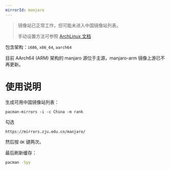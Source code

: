 ```yaml
---
mirrorId: manjaro
---
```


> 镜像站已正常工作，但可能未进入中国镜像站列表。
> 
> 手动设置方法可参照 [ArchLinux 文档](/docs/archlinux)

包含架构：`i686`, `x86_64`, `aarch64`

目前 AArch64 (ARM) 架构的 manjaro 源位于主源，manjaro-arm 镜像上游已不再更新。

使用说明
========

生成可用中国镜像站列表：

```
pacman-mirrors -i -c China -m rank
```
        
勾选

```
https://mirrors.zju.edu.cn/manjaro/
```

然后按 ``OK`` 键两次。
        
最后刷新缓存：

```bash
pacman -Syy
```